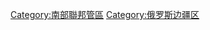 {{Commonscat|Krasnodar Krai}}

[[Category:南部聯邦管區|Category:南部聯邦管區]]
[[Category:俄罗斯边疆区|Category:俄罗斯边疆区]]